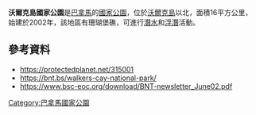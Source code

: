 {{coords|27.2815|N|78.3877|W|display=title}}

'''沃爾克島國家公園'''是[[巴拿馬|巴拿馬]]的[[國家公園|國家公園]]，位於[[沃爾克島|沃爾克島]]以北，面積16平方公里，始建於2002年，該地區有珊瑚堡礁，可進行[[潛水|潛水]]和[[浮潛|浮潛]]活動。

==參考資料==
* https://protectedplanet.net/315001 {{Wayback|url=https://protectedplanet.net/315001 |date=20190103005311 }}
* https://bnt.bs/walkers-cay-national-park/ {{Wayback|url=https://bnt.bs/walkers-cay-national-park/ |date=20190427141111 }}
* https://www.bsc-eoc.org/download/BNT-newsletter_June02.pdf {{Wayback|url=https://www.bsc-eoc.org/download/BNT-newsletter_June02.pdf |date=20150421181404 }}

{{Panama-geo-stub}}
[[Category:巴拿馬國家公園|Category:巴拿馬國家公園]]